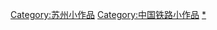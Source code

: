 {{hiddencat}}

[[Category:苏州小作品|Category:苏州小作品]]
[[Category:中国铁路小作品|Category:中国铁路小作品]]
[[Category:苏州轨道交通|*]]